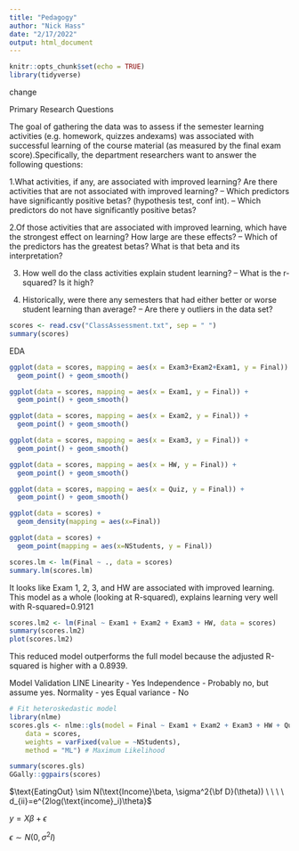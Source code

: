 ```yaml
---
title: "Pedagogy"
author: "Nick Hass"
date: "2/17/2022"
output: html_document
---
```


```r
knitr::opts_chunk$set(echo = TRUE)
library(tidyverse)
```
change

Primary Research Questions

The goal of gathering the data was to assess if the semester learning activities (e.g. homework, quizzes andexams) was associated with successful learning of the course material (as measured by the final exam score).Specifically, the department researchers want to answer the following questions:

1.What activities, if any, are associated with improved learning?  Are there activities that are not associated with improved learning?
-- Which predictors have significantly positive betas? (hypothesis test, conf int).
-- Which predictors do not have significantly positive betas?

2.Of those activities that are associated with improved learning, which have the strongest effect on learning? How large are these effects?
-- Which of the predictors has the greatest betas? What is that beta and its interpretation?

3. How well do the class activities explain student learning?
-- What is the r-squared? Is it high?

4. Historically, were there any semesters that had either better or worse student learning than average?
-- Are there y outliers in the data set?

```r
scores <- read.csv("ClassAssessment.txt", sep = " ")
summary(scores)
```

EDA
```r
ggplot(data = scores, mapping = aes(x = Exam3+Exam2+Exam1, y = Final)) +
  geom_point() + geom_smooth()

ggplot(data = scores, mapping = aes(x = Exam1, y = Final)) +
  geom_point() + geom_smooth()

ggplot(data = scores, mapping = aes(x = Exam2, y = Final)) +
  geom_point() + geom_smooth()

ggplot(data = scores, mapping = aes(x = Exam3, y = Final)) +
  geom_point() + geom_smooth()

ggplot(data = scores, mapping = aes(x = HW, y = Final)) +
  geom_point() + geom_smooth()

ggplot(data = scores, mapping = aes(x = Quiz, y = Final)) +
  geom_point() + geom_smooth()

ggplot(data = scores) +
  geom_density(mapping = aes(x=Final))

ggplot(data = scores) +
  geom_point(mapping = aes(x=NStudents, y = Final))
```


```r
scores.lm <- lm(Final ~ ., data = scores)
summary.lm(scores.lm)
```
It looks like Exam 1, 2, 3, and HW are associated with improved learning.
This model as a whole (looking at R-squared), explains learning very well with R-squared=0.9121

```r
scores.lm2 <- lm(Final ~ Exam1 + Exam2 + Exam3 + HW, data = scores)
summary(scores.lm2)
plot(scores.lm2)
```

This reduced model outperforms the full model because the adjusted R-squared is higher with a 0.8939.

Model Validation
LINE
Linearity - Yes
Independence - Probably no, but assume yes.
Normality - yes
Equal variance - No


```r
# Fit heteroskedastic model
library(nlme)
scores.gls <- nlme::gls(model = Final ~ Exam1 + Exam2 + Exam3 + HW + Quiz + Semester, 
    data = scores, 
    weights = varFixed(value = ~NStudents),
    method = "ML") # Maximum Likelihood

summary(scores.gls)
GGally::ggpairs(scores)
```

$\text{EatingOut} \sim N(\text{Income}\beta, \sigma^2{\bf D}(\theta)) \ \ \ \  d_{ii}=e^{2log(\text{income}_i)\theta}$  


$y = X\beta + \epsilon$

$\epsilon \sim N(0, \sigma^2I)$